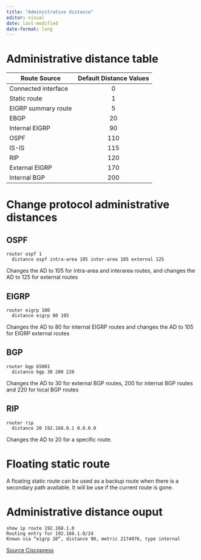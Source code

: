 ```yaml
---
title: "Administrative distance"
editor: visual
date: last-modified
date-format: long
---
```


# Administrative distance table

| Route Source        | Default Distance Values |
|---------------------|:-----------------------:|
| Connected interface |            0            |
| Static route        |            1            |
| EIGRP summary route |            5            |
| EBGP                |           20            |
| Internal EIGRP      |           90            |
| OSPF                |           110           |
| IS-IS               |           115           |
| RIP                 |           120           |
| External EIGRP      |           170           |
| Internal BGP        |           200           |

# Change protocol administrative distances

## OSPF

```         
router ospf 1
  distance ospf intra-area 105 inter-area 105 external 125
```

Changes the AD to 105 for intra-area and interarea routes, and changes the AD to 125 for external routes

## EIGRP

```         
router eigrp 100  
  distance eigrp 80 105
```

Changes the AD to 80 for internal EIGRP routes and changes the AD to 105 for EIGRP external routes

## BGP

```         
router bgp 65001  
  distance bgp 30 200 220
```

Changes the AD to 30 for external BGP routes, 200 for internal BGP routes and 220 for local BGP routes

## RIP

```         
router rip
  distance 20 192.168.0.1 0.0.0.0
```

Changes the AD to 20 for a specific route.

# Floating static route

A floating static route can be used as a backup route when there is a secondary path available. It will be use if the current route is gone.

# Administrative distance ouput

```         
show ip route 192.168.1.0
Routing entry for 192.168.1.0/24
Known via “eigrp 20“, distance 90, metric 2174976, type internal
```

[Source Ciscopress](https://www.ciscopress.com/articles/article.asp?p=2273507&seqNum=14)

